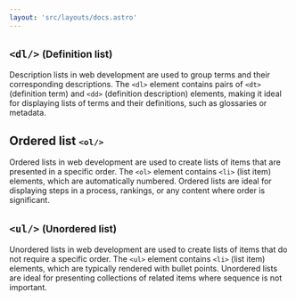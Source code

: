 ```yaml
---
layout: 'src/layouts/docs.astro'
---
```


## `<dl/>` <small class="clr-subtext txt-sm"> (Definition list) </small>

Description lists in web development are used to group terms and their
corresponding descriptions. The `<dl>` element contains pairs of `<dt>`
(definition term) and `<dd>` (definition description) elements, making it
ideal for displaying lists of terms and their definitions, such as glossaries
or metadata.

## Ordered list <small class="clr-subtext txt-lowercase"> `<ol/>` </small>

Ordered lists in web development are used to create lists of items that
are presented in a specific order. The `<ol>` element contains `<li>` (list item)
elements, which are automatically numbered. Ordered lists are ideal for
displaying steps in a process, rankings, or any content where order is
significant.

## `<ul/>` <small class="clr-subtext txt-sm"> (Unordered list) </small>

Unordered lists in web development are used to create lists of items that
do not require a specific order. The `<ul>` element contains `<li>` (list item)
elements, which are typically rendered with bullet points. Unordered lists
are ideal for presenting collections of related items where sequence is not
important.
